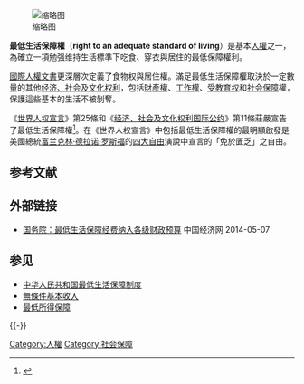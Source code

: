 [[File:Kopon-basij.JPG|缩略图]]

'''最低生活保障權'''（'''right to an adequate standard of living'''）是基本[[人權|人權]]之一，為確立一項勉强维持生活標準下吃食、穿衣與居住的最低保障權利。 

[[國際人權文書|國際人權文書]]更深層次定義了食物权與居住權。滿足最低生活保障權取決於一定數量的其他[[经济、社会及文化权利国际公约|经济、社会及文化权利]]，包括[[財產權|財產權]]、[[工作權|工作權]]、[[受教育权|受教育权]]和[[社会保障|社会保障]]權，保護這些基本的生活不被剝奪。

《[[世界人权宣言|世界人权宣言]]》第25條和《[[经济、社会及文化权利国际公约|经济、社会及文化权利国际公约]]》第11條莊嚴宣告了最低生活保障權<ref>{{Cite book| last = Bourquain |first = Knut |title = Freshwater access from a human rights perspective: a challenge to international water and human rights law |publisher = Martinus Nijhoff Publishers |year = 2008 |page = 137 |url = http://books.google.com/books?id=QbzDZlNLeNkC&dq=right+to+an+adequate+standard+of+living&source=gbs_navlinks_s| isbn = 9789004169548}}</ref>。在《世界人权宣言》中包括最低生活保障權的最明顯啟發是美國總統[[富兰克林·德拉诺·罗斯福|富兰克林·德拉诺·罗斯福]]的[[四大自由_(羅斯福)|四大自由]]演說中宣言的「免於匱乏」之自由。

== 参考文献==
{{Reflist}}

== 外部链接==
* [http://finance.ce.cn/rolling/201209/27/t20120927_16981830.shtml 国务院：最低生活保障经费纳入各级财政预算] {{Wayback|url=http://finance.ce.cn/rolling/201209/27/t20120927_16981830.shtml |date=20190927114331 }} 中国经济网 2014-05-07

== 参见 ==
* [[中华人民共和国最低生活保障制度|中华人民共和国最低生活保障制度]]
* [[無條件基本收入|無條件基本收入]]
* [[最低所得保障|最低所得保障]]

{{-}}
{{Substantive human rights}}

{{DEFAULTSORT:Right To An Adequate Standard Of Living}}
[[Category:人權|Category:人權]]
[[Category:社会保障|Category:社会保障]]